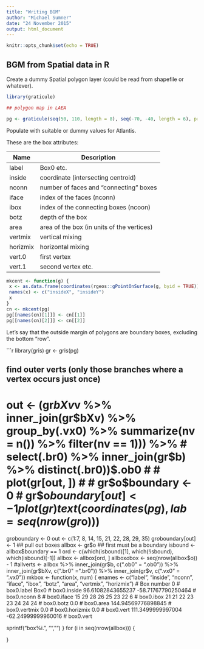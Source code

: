 ```yaml
---
title: "Writing BGM"
author: "Michael Sumner"
date: "24 November 2015"
output: html_document
---
```


```r
knitr::opts_chunk$set(echo = TRUE)
```

## BGM from Spatial data in R

Create a dummy Spatial polygon layer (could be read from shapefile or whatever). 

```r
library(graticule)

## polygon map in LAEA

pg <- graticule(seq(50, 110, length = 8), seq(-70, -40, length = 6), proj = "+proj=laea +ellps=WGS84 +lon_0=65 +lat_0=-90", tiles = TRUE)
```

Populate with suitable or dummy values for Atlantis. 

These are the box attributes: 

Name  | Description | Source
------------- | -------------
label  | Box0 etc. | boxid input
inside  | coordinate (intersecting centroid) | implicit
nconn  | number of faces and "connecting" boxes | implicit
iface  | index of the faces (nconn) | implicit
ibox  | index of the connecting boxes (ncoon) | implicit
botz  | depth of the box | botz input
area  | area of the box (in units of the vertices) | implicit
vertmix  | vertical mixing | input
horizmix  | horizontal mixing | input
vert.0  | first vertex | input
vert.1  | second vertex etc. | input

```r
mkcent <- function(g) {
 x <- as.data.frame(coordinates(rgeos::gPointOnSurface(g, byid = TRUE)))
 names(x) <- c("insideX", "insideY")
 x
}
cn <- mkcent(pg)
pg[[names(cn)[1]]] <- cn[[1]]
pg[[names(cn)[2]]] <- cn[[2]]


```

Let's say that the outside margin of polygons are boundary boxes, excluding the bottom "row". 

```r

library(gris)
gr <- gris(pg)

## find outer verts (only those branches where a vertex occurs just once)
# out <- (gr$bXv %>% inner_join((gr$v  %>% inner_join(gr$bXv)  %>% group_by(.vx0)  %>% summarize(nv  = n())  %>% filter(nv == 1))) %>% 
#   select(.br0) %>% inner_join(gr$b) %>% distinct(.br0))$.ob0
# 
# plot(gr[out, ])
# 
# gr$o$boundary <- 0
# gr$o$boundary[out] <- 1
plot(gr)
text(coordinates(pg), lab = seq(nrow(gr$o)))
gr$o$boundary <- 0
out <- c(1:7, 8, 14, 15, 21, 22, 28, 29, 35)
gr$o$boundary[out] <- 1
## pull out boxes
allbox <- gr$o
## first must be a boundary
isbound <- allbox$boundary == 1
ord <- c(which(isbound)[1], which(!isbound), which(isbound)[-1])
allbox <- allbox[ord, ]
allbox$o$box <- seq(nrow(allbox$o)) - 1
#allverts <- allbox %>% inner_join(gr$b, c(".ob0" = ".ob0")) %>% inner_join(gr$bXv, c(".br0" =".br0")) %>% inner_join(gr$v, c(".vx0" = ".vx0")) 
mkbox <- function(x, num) {
  enames <- c("label", "inside", "nconn", "iface", "ibox", "botz", "area", "vertmix", "horizmix")
  # Box number 0
# box0.label	Box0
# box0.inside	96.61082843655237 -58.71767790250464
# box0.nconn	8
# box0.iface	15 29 28 26 25 23 22 6 
# box0.ibox	21 21 22 23 23 24 24 24 
# box0.botz	0.0
# box0.area	144.94569776898845
# box0.vertmix	0.0
# box0.horizmix	0.0
# box0.vert 111.3499999997004 -62.24999999960016
# box0.vert
  
  sprintf("box%i.", "", "") 
}
for (i in seq(nrow(allbox))) {
    
}
